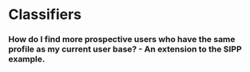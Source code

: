 # Classifiers

### How do I find more prospective users who have the same profile as my current user base? - An extension to the SIPP example.


